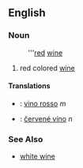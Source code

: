 ==English==
===Noun===
:'''[[red]] [[wine]]
# red colored [[wine]]
====Translations====
*{{it}}: [[vino rosso]] ''m''
*{{sk}}: [[červené víno]] ''n''
===See Also===
* [[white wine]]